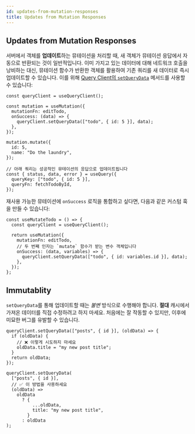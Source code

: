 ```yaml
---
id: updates-from-mutation-responses
title: Updates from Mutation Responses
---
```


## Updates from Mutation Responses

서버에서 객체를 **업데이트**하는 뮤테이션을 처리할 때, 새 객체가 뮤테이션 응답에서 자동으로 반환되는 것이 일반적입니다. 이미 가지고 있는 데이터에 대해 네트워크 호출을 낭비하는 대신, 뮤테이션 함수가 반환한 객체를 활용하여 기존 쿼리를 새 데이터로 즉시 업데이트할 수 있습니다. 이를 위해 [Query Client의 `setQueryData`](../../../../reference/QueryClient/#queryclientsetquerydata) 메서드를 사용할 수 있습니다:

[//]: # "예제"

```tsx
const queryClient = useQueryClient();

const mutation = useMutation({
  mutationFn: editTodo,
  onSuccess: (data) => {
    queryClient.setQueryData(["todo", { id: 5 }], data);
  },
});

mutation.mutate({
  id: 5,
  name: "Do the laundry",
});

// 아래 쿼리는 성공적인 뮤테이션의 응답으로 업데이트됩니다
const { status, data, error } = useQuery({
  queryKey: ["todo", { id: 5 }],
  queryFn: fetchTodoById,
});
```

[//]: # "예제"

재사용 가능한 뮤테이션에 `onSuccess` 로직을 통합하고 싶다면, 다음과 같은 커스텀 훅을 만들 수 있습니다:

[//]: # "예제2"

```tsx
const useMutateTodo = () => {
  const queryClient = useQueryClient();

  return useMutation({
    mutationFn: editTodo,
    // 두 번째 인자는 `mutate` 함수가 받는 변수 객체입니다
    onSuccess: (data, variables) => {
      queryClient.setQueryData(["todo", { id: variables.id }], data);
    },
  });
};
```

[//]: # "예제2"

## Immutablity

`setQueryData`를 통해 업데이트할 때는 _불변_ 방식으로 수행해야 합니다. **절대** 캐시에서 가져온 데이터를 직접 수정하려고 하지 마세요. 처음에는 잘 작동할 수 있지만, 이후에 미묘한 버그를 유발할 수 있습니다.

[//]: # "예제3"

```tsx
queryClient.setQueryData(["posts", { id }], (oldData) => {
  if (oldData) {
    // ❌ 이렇게 시도하지 마세요
    oldData.title = "my new post title";
  }
  return oldData;
});

queryClient.setQueryData(
  ["posts", { id }],
  // ✅ 이 방법을 사용하세요
  (oldData) =>
    oldData
      ? {
          ...oldData,
          title: "my new post title",
        }
      : oldData
);
```

[//]: # "예제3"
